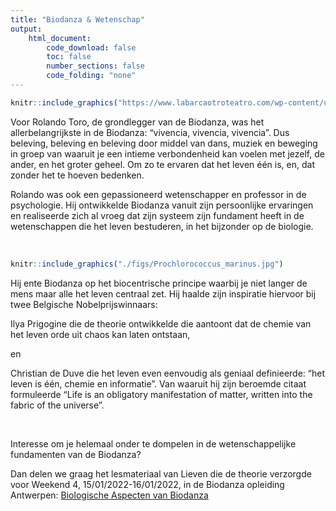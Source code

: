 ```yaml
---
title: "Biodanza & Wetenschap"
output:
    html_document:
        code_download: false
        toc: false
        number_sections: false
        code_folding: "none"
---
```



```r
knitr::include_graphics("https://www.labarcaotroteatro.com/wp-content/uploads/2019/07/primeros-pasos-rolando-toro-post.jpg")
```

Voor Rolando Toro, de grondlegger van de Biodanza, was het allerbelangrijkste in de Biodanza: "vivencia, vivencia, vivencia". Dus beleving, beleving en beleving door middel van dans, muziek en  beweging in groep van waaruit je een intieme verbondenheid kan voelen met jezelf, de ander, en het groter geheel. Om zo te ervaren dat het leven één is, en, dat zonder het te hoeven bedenken.   

Rolando was ook een gepassioneerd wetenschapper en professor in de psychologie. Hij ontwikkelde Biodanza vanuit zijn persoonlijke ervaringen en realiseerde zich al vroeg dat zijn systeem zijn fundament heeft in de wetenschappen die het leven bestuderen, in het bijzonder op de biologie. 

</br>

```r
knitr::include_graphics("./figs/Prochlorococcus_marinus.jpg")
```

Hij ente Biodanza op het biocentrische principe waarbij je niet langer de mens maar alle het leven centraal zet. Hij haalde zijn inspiratie hiervoor bij twee Belgische Nobelprijswinnaars:  

Ilya Prigogine die de theorie ontwikkelde die aantoont dat de chemie van het leven orde uit chaos kan laten ontstaan,  

en  

Christian de Duve die het leven even eenvoudig als geniaal definieerde: "het leven is één, chemie en informatie". Van waaruit hij zijn beroemde citaat formuleerde  "Life is an obligatory manifestation of matter, written into the fabric of the universe". 

</br>

Interesse om je helemaal onder te dompelen in de wetenschappelijke fundamenten van de Biodanza? 

Dan delen we graag het lesmateriaal van Lieven die de theorie verzorgde voor Weekend 4, 15/01/2022-16/01/2022, in de Biodanza opleiding Antwerpen: [Biologische Aspecten van Biodanza](./biologischeAspectenBiodanza.html) 

